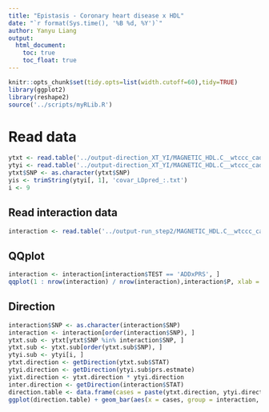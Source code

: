 ```yaml
---
title: "Epistasis - Coronary heart disease x HDL"
date: "`r format(Sys.time(), '%B %d, %Y')`"
author: Yanyu Liang
output: 
  html_document:
    toc: true
    toc_float: true
---
```

  
```r
knitr::opts_chunk$set(tidy.opts=list(width.cutoff=60),tidy=TRUE)
library(ggplot2)
library(reshape2)
source('../scripts/myRLib.R')
```

# Read data

```r
ytxt <- read.table('../output-direction_XT_YI/MAGNETIC_HDL.C__wtccc_cad__wtccc_ctrl/xt.assoc.logistic', header = T)
ytyi <- read.table('../output-direction_XT_YI/MAGNETIC_HDL.C__wtccc_cad__wtccc_ctrl/yi.logistic.assoc', header = T)
ytxt$SNP <- as.character(ytxt$SNP)
yis <- trimString(ytyi[, 1], 'covar_LDpred_:.txt')
i <- 9
```

## Read interaction data

```r
interaction <- read.table('../output-run_step2/MAGNETIC_HDL.C__wtccc_cad__wtccc_ctrl/interaction.func_subset_LDpred_p1.0000e-04.assoc.logistic', header = T)
```

## QQplot

```r
interaction <- interaction[interaction$TEST == 'ADDxPRS', ]
qqplot(1 : nrow(interaction) / nrow(interaction),interaction$P, xlab = 'expected pval', ylab = 'observed pval'); abline(a = 0, b = 1, col = 'red')
```

## Direction

```r
interaction$SNP <- as.character(interaction$SNP)
interaction <- interaction[order(interaction$SNP), ]
ytxt.sub <- ytxt[ytxt$SNP %in% interaction$SNP, ]
ytxt.sub <- ytxt.sub[order(ytxt.sub$SNP), ]
ytyi.sub <- ytyi[i, ]
ytxt.direction <- getDirection(ytxt.sub$STAT)
ytyi.direction <- getDirection(ytyi.sub$prs.estmate)
yixt.direction <- ytxt.direction * ytyi.direction
inter.direction <- getDirection(interaction$STAT)
direction.table <- data.frame(cases = paste(ytxt.direction, ytyi.direction, yixt.direction, sep = ','), interaction = inter.direction)
ggplot(direction.table) + geom_bar(aes(x = cases, group = interaction, fill = as.factor(interaction)), position = "dodge") + ggtitle('Interaction direction by cases: Y ~ I, Y ~ Gi, I ~ Gi')
```
